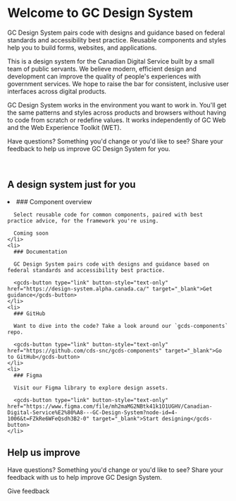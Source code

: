 
<Meta title="Welcome" />

<style>
  {`
    p {
      max-width: 75ch;
    }

    .css-ro7k99 {
      position: relative;
      padding-block-start: 424px;
    }

    .css-ro7k99:before {
      position: absolute;
      top: 0;
      left: 0;
      display: block;
      width: 100%;
      height: 400px;
      margin: 0;
      overflow: hidden;
      content: 'Image credit: John Lee, https://unsplash.com/photos/oMneOBYhJxY?utm_source=unsplash&utm_medium=referral&utm_content=creditShareLink';
      background: url(https://design-system.alpha.canada.ca/images/common/home/home-hero.jpg) top center no-repeat;
      background-size: cover;
      color: transparent;
    }

    .intro-boxes {
      background-color: var(--gcds-color-grayscale-50);
      margin-block-start: var(--gcds-spacing-450);
      margin-block-end: var(--gcds-spacing-500);
      padding: var(--gcds-spacing-400);
    }

    .intro-boxes li {
      list-style: none;
      background-color: var(--gcds-color-grayscale-0);
      padding: var(--gcds-spacing-400);
    }
  `}
</style>

# Welcome to GC Design System

GC Design System pairs code with designs and guidance based on federal standards and accessibility best practice. Reusable components and styles help you to build forms, websites, and applications.

This is a design system for the Canadian Digital Service built by a small team of public servants. We believe modern, efficient design and development can improve the quality of people's experiences with government services. We hope to raise the bar for consistent, inclusive user interfaces across digital products.

GC Design System works in the environment you want to work in. You'll get the same patterns and styles across products and browsers without having to code from scratch or redefine values. It works independently of GC Web and the Web Experience Toolkit (WET).

Have questions? Something you'd change or you'd like to see? Share your feedback to help us improve GC Design System for you.

<br/>

## A design system just for you

<div className="intro-boxes">
  <gcds-grid tag="ul" columns="1fr" columns-tablet="1fr 1fr" gap="400">
    <li>
      ### Component overview

      Select reusable code for common components, paired with best practice advice, for the framework you're using.

      Coming soon
    </li>
    <li>
      ### Documentation

      GC Design System pairs code with designs and guidance based on federal standards and accessibility best practice.

      <gcds-button type="link" button-style="text-only" href="https://design-system.alpha.canada.ca/" target="_blank">Get guidance</gcds-button>
    </li>
    <li>
      ### GitHub

      Want to dive into the code? Take a look around our `gcds-components` repo.

      <gcds-button type="link" button-style="text-only" href="https://github.com/cds-snc/gcds-components" target="_blank">Go to GitHub</gcds-button>
    </li>
    <li>
      ### Figma

      Visit our Figma library to explore design assets.

      <gcds-button type="link" button-style="text-only" href="https://www.figma.com/file/mh2maMG2NBtk41k1O1UGHV/Canadian-Digital-Service%E2%80%A8---GC-Design-System?node-id=4-1006&t=FZkRe6WFeQsdh3B2-0" target="_blank">Start designing</gcds-button>
    </li>
  </gcds-grid>
</div>

## Help us improve
Have questions? Something you'd change or you'd like to see? Share your feedback with us to help improve GC Design System.

<gcds-button type="link" button-role="secondary" href="https://design-system.alpha.canada.ca/en/contact/" target="_blank">Give feedback</gcds-button>
